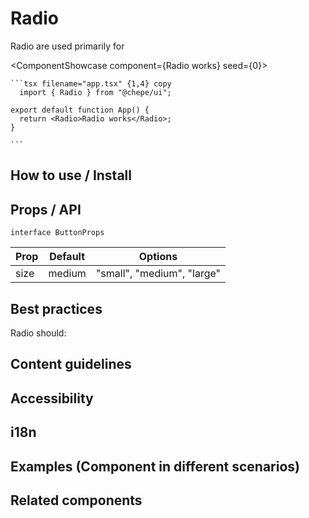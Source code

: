 

# Radio

Radio are used primarily for

<ComponentShowcase component={<Radio>Radio works</Radio>} seed={0}>
   <div>

    ```tsx filename="app.tsx" {1,4} copy
      import { Radio } from "@chepe/ui";

    export default function App() {
      return <Radio>Radio works</Radio>;
    }

    ```

  </div>
</ComponentShowcase>

## How to use / Install

## Props / API

`interface ButtonProps`

| Prop | Default | Options                    |
| ---- | ------- | -------------------------- |
| size | medium  | "small", "medium", "large" |

## Best practices

Radio should:

## Content guidelines

## Accessibility

## i18n

## Examples (Component in different scenarios)

## Related components
